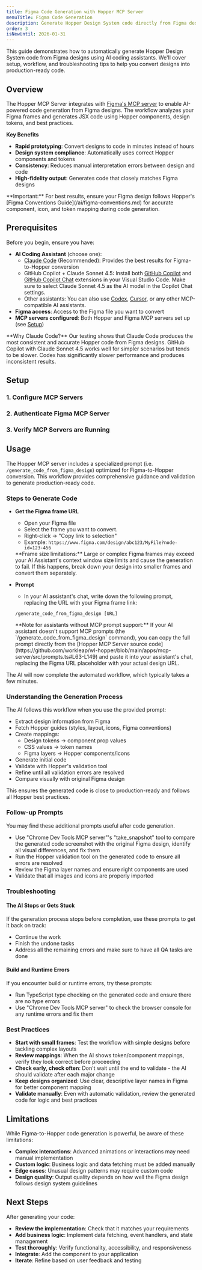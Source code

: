 ```yaml
---
title: Figma Code Generation with Hopper MCP Server
menuTitle: Figma Code Generation
description: Generate Hopper Design System code directly from Figma designs using the Hopper MCP Server
order: 3
isNewUntil: 2026-01-31
---
```



This guide demonstrates how to automatically generate Hopper Design System code from Figma designs using AI coding assistants. We'll cover setup, workflow, and troubleshooting tips to help you convert designs into production-ready code.

## Overview

The Hopper MCP Server integrates with [Figma's MCP server](https://developers.figma.com/docs/figma-mcp-server/) to enable AI-powered code generation from Figma designs. The workflow analyzes your Figma frames and generates JSX code using Hopper components, design tokens, and best practices.

**Key Benefits**
- **Rapid prototyping**: Convert designs to code in minutes instead of hours
- **Design system compliance**: Automatically uses correct Hopper components and tokens
- **Consistency**: Reduces manual interpretation errors between design and code
- **High-fidelity output**: Generates code that closely matches Figma designs

<Callout variant="information">
    **Important:** For best results, ensure your Figma design follows Hopper's [Figma Conventions Guide](/ai/figma-conventions.md) for accurate component, icon, and token mapping during code generation.
</Callout>

## Prerequisites

Before you begin, ensure you have:

- **AI Coding Assistant** (choose one):
   - [Claude Code](https://www.claude.com/product/claude-code) (Recommended): Provides the best results for Figma-to-Hopper conversion
   - GitHub Copilot + Claude Sonnet 4.5: Install both [GitHub Copilot](https://marketplace.visualstudio.com/items?itemName=GitHub.copilot) and [GitHub Copilot Chat](https://marketplace.visualstudio.com/items?itemName=GitHub.copilot-chat) extensions in your Visual Studio Code. Make sure to select Claude Sonnet 4.5 as the AI model in the Copilot Chat settings.
   - Other assistants: You can also use [Codex](https://openai.com/research/codex), [Cursor](https://cursor.so/), or any other MCP-compatible AI assistants.
- **Figma access**: Access to the Figma file you want to convert
- **MCP servers configured**: Both Hopper and Figma MCP servers set up (see [Setup](#setup))

<Callout variant="information">
    **Why Claude Code?** Our testing shows that Claude Code produces the most consistent and accurate Hopper code from Figma designs. GitHub Copilot with Claude Sonnet 4.5 works well for simpler scenarios but tends to be slower. Codex has significantly slower performance and produces inconsistent results.
</Callout>

## Setup

### 1. Configure MCP Servers

<McpConfiguration />

### 2. Authenticate Figma MCP Server

<FigmaAuthentication />

### 3. Verify MCP Servers are Running

<McpServersVerification />

## Usage

The Hopper MCP server includes a specialized prompt (i.e. `/generate_code_from_figma_design`) optimized for Figma-to-Hopper conversion. This workflow provides comprehensive guidance and validation to generate production-ready code.

### Steps to Generate Code

- **Get the Figma frame URL**
   - Open your Figma file
   - Select the frame you want to convert.
   - Right-click → "Copy link to selection"
   - Example: `https://www.figma.com/design/abc123/MyFile?node-id=123-456`

    <Callout variant="warning">
        **Frame size limitations:** Large or complex Figma frames may exceed your AI Assistant's context window size limits and cause the generation to fail. If this happens, break down your design into smaller frames and convert them separately.
    </Callout>


- **Prompt**
    - In your AI assistant's chat, write down the following prompt, replacing the URL with your Figma frame link:
    ```terminal
    /generate_code_from_figma_design [URL]
    ```
    <Callout variant="information">
        **Note for assistants without MCP prompt support:** If your AI assistant doesn't support MCP prompts (the `/generate_code_from_figma_design` command), you can copy the full prompt directly from the [Hopper MCP Server source code](https://github.com/workleap/wl-hopper/blob/main/apps/mcp-server/src/prompts.ts#L63-L149) and paste it into your assistant's chat, replacing the Figma URL placeholder with your actual design URL.
    </Callout>

The AI will now complete the automated workflow, which typically takes a few minutes.


### Understanding the Generation Process

The AI follows this workflow when you use the provided prompt:

- Extract design information from Figma
- Fetch Hopper guides (styles, layout, icons, Figma conventions)
- Create mappings:
   - Design tokens → component prop values
   - CSS values → token names
   - Figma layers → Hopper components/icons
- Generate initial code
- Validate with Hopper's validation tool
- Refine until all validation errors are resolved
- Compare visually with original Figma design

This ensures the generated code is close to production-ready and follows all Hopper best practices.


### Follow-up Prompts

You may find these additional prompts useful after code generation.

- <PromptSnippet>Use "Chrome Dev Tools MCP server"'s "take_snapshot" tool to compare the generated code screenshot with the original Figma design, identify all visual differences, and fix them</PromptSnippet>
- <PromptSnippet>Run the Hopper validation tool on the generated code to ensure all errors are resolved</PromptSnippet>
- <PromptSnippet>Review the Figma layer names and ensure right components are used</PromptSnippet>
- <PromptSnippet>Validate that all images and icons are properly imported</PromptSnippet>


### Troubleshooting

#### The AI Stops or Gets Stuck

If the generation process stops before completion, use these prompts to get it back on track:

- <PromptSnippet>Continue the work</PromptSnippet>
- <PromptSnippet>Finish the undone tasks</PromptSnippet>
- <PromptSnippet>Address all the remaining errors and make sure to have all QA tasks are done</PromptSnippet>

#### Build and Runtime Errors

If you encounter build or runtime errors, try these prompts:

- <PromptSnippet>Run TypeScript type checking on the generated code and ensure there are no type errors</PromptSnippet>
- <PromptSnippet>Use "Chrome Dev Tools MCP server" to check the browser console for any runtime errors and fix them</PromptSnippet>


### Best Practices

- **Start with small frames**: Test the workflow with simple designs before tackling complex layouts
- **Review mappings**: When the AI shows token/component mappings, verify they look correct before proceeding
- **Check early, check often**: Don't wait until the end to validate - the AI should validate after each major change
- **Keep designs organized**: Use clear, descriptive layer names in Figma for better component mapping
- **Validate manually**: Even with automatic validation, review the generated code for logic and best practices

## Limitations

While Figma-to-Hopper code generation is powerful, be aware of these limitations:

- **Complex interactions**: Advanced animations or interactions may need manual implementation
- **Custom logic**: Business logic and data fetching must be added manually
- **Edge cases**: Unusual design patterns may require custom code
- **Design quality**: Output quality depends on how well the Figma design follows design system guidelines

## Next Steps

After generating your code:

- **Review the implementation**: Check that it matches your requirements
- **Add business logic**: Implement data fetching, event handlers, and state management
- **Test thoroughly**: Verify functionality, accessibility, and responsiveness
- **Integrate**: Add the component to your application
- **Iterate**: Refine based on user feedback and testing
